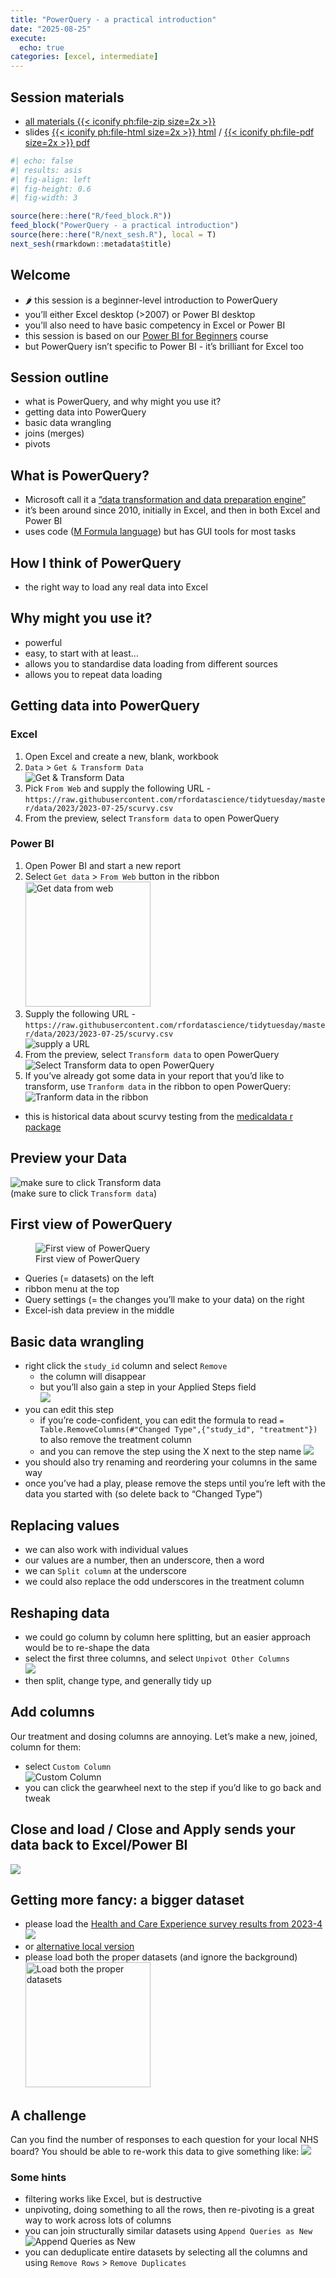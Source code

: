 ---
title: "PowerQuery - a practical introduction"
date: "2025-08-25"
execute: 
  echo: true
categories: [excel, intermediate]
---

::: {.callout-note collapse="false" appearance="default" icon="true"}
## Session materials

-   [all materials {{< iconify ph:file-zip size=2x >}}](src/powerquery_intro.zip)
-   slides [{{< iconify ph:file-html size=2x >}} html](src/powerquery_intro.html) / [{{< iconify ph:file-pdf size=2x >}} pdf](src/powerquery_intro.pdf)
:::

```{r}
#| echo: false
#| results: asis
#| fig-align: left
#| fig-height: 0.6
#| fig-width: 3

source(here::here("R/feed_block.R"))
feed_block("PowerQuery - a practical introduction")
source(here::here("R/next_sesh.R"), local = T)
next_sesh(rmarkdown::metadata$title)

```

## Welcome

-   🌶 this session is a beginner-level introduction to PowerQuery
-   you'll either Excel desktop (\>2007) or Power BI desktop
-   you'll also need to have basic competency in Excel or Power BI
-   this session is based on our [Power BI for Beginners](https://learn.nes.nhs.scot/70921) course
-   but PowerQuery isn't specific to Power BI - it's brilliant for Excel too

## Session outline

-   what is PowerQuery, and why might you use it?
-   getting data into PowerQuery
-   basic data wrangling
-   joins (merges)
-   pivots

## What is PowerQuery?

-   Microsoft call it a ["data transformation and data preparation engine"](https://learn.microsoft.com/en-us/power-query/power-query-what-is-power-query)
-   it's been around since 2010, initially in Excel, and then in both Excel and Power BI
-   uses code ([M Formula language](https://en.wikipedia.org/wiki/Power_Query)) but has GUI tools for most tasks

## How I think of PowerQuery

-   the right way to load any real data into Excel

## Why might you use it?

-   powerful
-   easy, to start with at least...
-   allows you to standardise data loading from different sources
-   allows you to repeat data loading

## Getting data into PowerQuery

::: panel-tabset
### Excel

1.  Open Excel and create a new, blank, workbook
2.  `Data` \> `Get & Transform Data` </br> ![Get & Transform Data](../src/images/clipboard-2636372440.png)
3.  Pick `From Web` and supply the following URL - `https://raw.githubusercontent.com/rfordatascience/tidytuesday/master/data/2023/2023-07-25/scurvy.csv`
4.  From the preview, select `Transform data` to open PowerQuery

### Power BI

1.  Open Power BI and start a new report
2.  Select `Get data` \> `From Web` button in the ribbon ![Get data from web](../src/images/clipboard-2012149707.png){height="200"}
3.  Supply the following URL - `https://raw.githubusercontent.com/rfordatascience/tidytuesday/master/data/2023/2023-07-25/scurvy.csv` </br>![supply a URL](../src/images/clipboard-1484642386.png)
4.  From the preview, select `Transform data` to open PowerQuery </br> ![Select Transform data to open PowerQuery](../src/images/clipboard-4163607856.png)
5.  If you've already got some data in your report that you'd like to transform, use `Tranform data` in the ribbon to open PowerQuery: </br> ![Tranform data in the ribbon](../src/images/clipboard-1924567552.png)
:::

-   this is historical data about scurvy testing from the [medicaldata r package](https://cran.r-project.org/web/packages/medicaldata/index.html)

## Preview your Data

![make sure to click Transform data](../src/images/clipboard-2984247945.png) </br> (make sure to click `Transform data`)

## First view of PowerQuery

![First view of PowerQuery](../src/images/clipboard-1738142120.png)

-   Queries (= datasets) on the left
-   ribbon menu at the top
-   Query settings (= the changes you'll make to your data) on the right
-   Excel-ish data preview in the middle

## Basic data wrangling

-   right click the `study_id` column and select `Remove`
    -   the column will disappear
    -   but you'll also gain a step in your Applied Steps field </br>![](../src/images/clipboard-1788638263.png)
-   you can edit this step
    -   if you're code-confident, you can edit the formula to read `= Table.RemoveColumns(#"Changed Type",{"study_id", "treatment"})` to also remove the treatment column
    -   and you can remove the step using the X next to the step name ![](../src/images/clipboard-3939638955.png)
-   you should also try renaming and reordering your columns in the same way
-   once you've had a play, please remove the steps until you're left with the data you started with (so delete back to "Changed Type")

## Replacing values

-   we can also work with individual values
-   our values are a number, then an underscore, then a word
-   we can `Split column` at the underscore
-   we could also replace the odd underscores in the treatment column

## Reshaping data

-   we could go column by column here splitting, but an easier approach would be to re-shape the data
-   select the first three columns, and select `Unpivot Other Columns` </br>![](../src/images/clipboard-1884864280.png)
-   then split, change type, and generally tidy up

## Add columns

Our treatment and dosing columns are annoying. Let's make a new, joined, column for them:

-   select `Custom Column`</br>![Custom Column](../src/images/clipboard-1596515682.png)
-   you can click the gearwheel next to the step if you'd like to go back and tweak

## Close and load / Close and Apply sends your data back to Excel/Power BI

![](../src/images/clipboard-2525392040.png)

## Getting more fancy: a bigger dataset

-   please load the [Health and Care Experience survey results from 2023-4](https://www.gov.scot/binaries/content/documents/govscot/publications/statistics/2024/05/health-and-care-experience-survey-2023-to-2024-results-by-geography/documents/health-and-care-experience-survey-2023-to-2024-geographical-data/health-and-care-experience-survey-2023-to-2024-geographical-data/govscot%3Adocument/Health%2Band%2BCare%2BExperience%2BSurvey%2B2023%2Bto%2B2024%2B-tables%2Bof%2Bresults%2Bby%2Bgeography.xlsx)</br> ![](../src/images/clipboard-738553132.png)
-   or [alternative local version](https://github.com/NES-DEW/KIND-training/raw/main/excel/src/HACE_2023-4.xlsx)
-   please load both the proper datasets (and ignore the background)</br> ![Load both the proper datasets](../src/images/clipboard-4050914485.png){height="200"}

## A challenge

Can you find the number of responses to each question for your local NHS board? You should be able to re-work this data to give something like: ![](../src/images/clipboard-3334683078.png)

### Some hints

-   filtering works like Excel, but is destructive
-   unpivoting, doing something to all the rows, then re-pivoting is a great way to work across lots of columns
-   you can join structurally similar datasets using `Append Queries as New`</br>![Append Queries as New](../src/images/clipboard-3061387544.png)
-   you can deduplicate entire datasets by selecting all the columns and using `Remove Rows` \> `Remove Duplicates`
